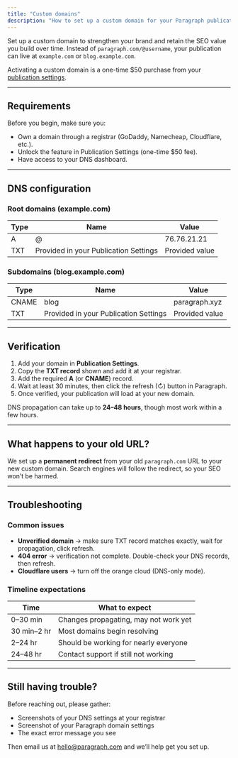 ```yaml
---
title: "Custom domains"
description: "How to set up a custom domain for your Paragraph publication."
---
```


Set up a custom domain to strengthen your brand and retain the SEO value you build over time. Instead of `paragraph.com/@username`, your publication can live at `example.com` or `blog.example.com`.

Activating a custom domain is a one-time \$50 purchase from your [publication settings](https://paragraph.com/settings/publication/blog).

---

## Requirements

Before you begin, make sure you:

- Own a domain through a registrar (GoDaddy, Namecheap, Cloudflare, etc.).
- Unlock the feature in Publication Settings (one-time \$50 fee).
- Have access to your DNS dashboard.

---

## DNS configuration

### Root domains (example.com)

| Type | Name                                  | Value          |
| ---- | ------------------------------------- | -------------- |
| A    | @                                     | 76.76.21.21    |
| TXT  | Provided in your Publication Settings | Provided value |

### Subdomains (blog.example.com)

| Type  | Name                                  | Value          |
| ----- | ------------------------------------- | -------------- |
| CNAME | blog                                  | paragraph.xyz  |
| TXT   | Provided in your Publication Settings | Provided value |

---

## Verification

1. Add your domain in **Publication Settings**.
2. Copy the **TXT record** shown and add it at your registrar.
3. Add the required **A** (or **CNAME**) record.
4. Wait at least 30 minutes, then click the refresh (↻) button in Paragraph.
5. Once verified, your publication will load at your new domain.

DNS propagation can take up to **24–48 hours**, though most work within a few hours.

---

## What happens to your old URL?

We set up a **permanent redirect** from your old `paragraph.com` URL to your new custom domain. Search engines will follow the redirect, so your SEO won’t be harmed.

---

## Troubleshooting

### Common issues

- **Unverified domain** → make sure TXT record matches exactly, wait for propagation, click refresh.
- **404 error** → verification not complete. Double-check your DNS records, then refresh.
- **Cloudflare users** → turn off the orange cloud (DNS-only mode).

### Timeline expectations

| Time        | What to expect                        |
| ----------- | ------------------------------------- |
| 0–30 min    | Changes propagating, may not work yet |
| 30 min–2 hr | Most domains begin resolving          |
| 2–24 hr     | Should be working for nearly everyone |
| 24–48 hr    | Contact support if still not working  |

---

## Still having trouble?

Before reaching out, please gather:

- Screenshots of your DNS settings at your registrar
- Screenshot of your Paragraph domain settings
- The exact error message you see

Then email us at [hello@paragraph.com](mailto:hello@paragraph.com) and we’ll help get you set up.
